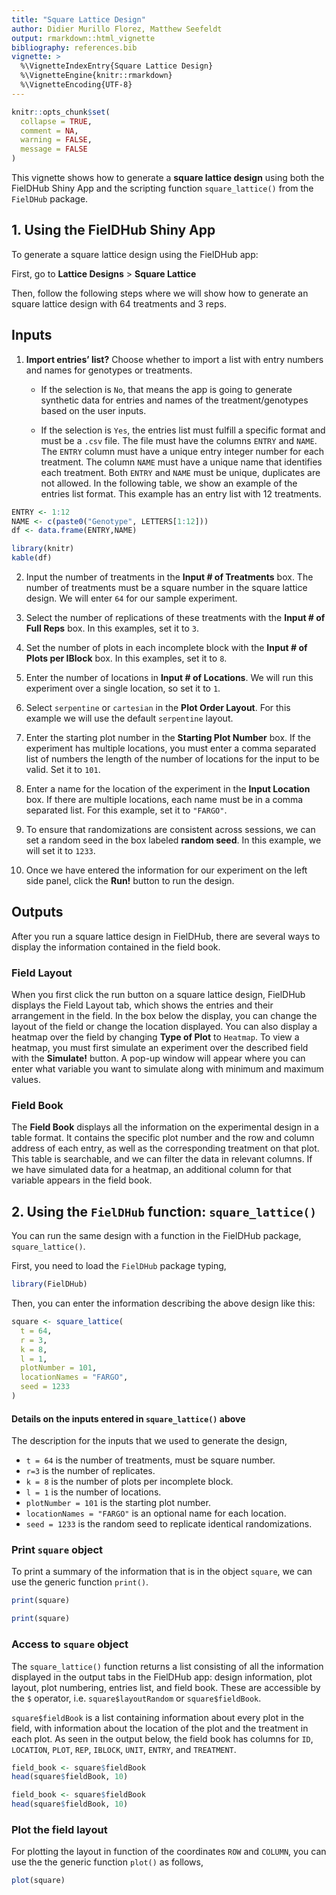 ```yaml
---
title: "Square Lattice Design"
author: Didier Murillo Florez, Matthew Seefeldt
output: rmarkdown::html_vignette
bibliography: references.bib
vignette: >
  %\VignetteIndexEntry{Square Lattice Design}
  %\VignetteEngine{knitr::rmarkdown}
  %\VignetteEncoding{UTF-8}
---
```


```r
knitr::opts_chunk$set(
  collapse = TRUE,
  comment = NA,
  warning = FALSE, 
  message = FALSE
)
```

This vignette shows how to generate a **square lattice design** using both the FielDHub Shiny App and the scripting function `square_lattice()` from the `FielDHub` package.

## 1. Using the FielDHub Shiny App

To generate a square lattice design using the FielDHub app:

First, go to **Lattice Designs** > **Square Lattice**

Then, follow the following steps where we will show how to generate an square lattice design with 64 treatments and 3 reps.

## Inputs

1. **Import entries' list?** Choose whether to import a list with entry numbers and names for genotypes or treatments.
    * If the selection is `No`, that means the app is going to generate synthetic data for entries and names of the treatment/genotypes based on the user inputs.

    * If the selection is `Yes`, the entries list must fulfill a specific format and must be a `.csv` file. The file must have the columns `ENTRY` and `NAME`. The `ENTRY` column must have a unique entry integer number for each treatment. The column `NAME` must have a unique name that identifies each treatment. Both `ENTRY` and `NAME` must be unique, duplicates are not allowed. In the following table, we show an example of the entries list format. This example has an entry list with 12 treatments. 
    

```r
ENTRY <- 1:12
NAME <- c(paste0("Genotype", LETTERS[1:12]))
df <- data.frame(ENTRY,NAME)
```

```r
library(knitr)
kable(df)
```

2. Input the number of treatments in the **Input # of Treatments** box. The number of treatments must be a square number in the square lattice design. We will enter `64` for our sample experiment. 

3. Select the number of replications of these treatments with the **Input # of Full Reps** box. In this examples, set it to `3`.

4. Set the number of plots in each incomplete block with the **Input # of Plots per IBlock** box. In this examples, set it to `8`.

5. Enter the number of locations in **Input # of Locations**. We will run this experiment over a single location, so set it to `1`.

6. Select `serpentine` or `cartesian` in the **Plot Order Layout**. For this example we will use the default `serpentine` layout.

7. Enter the starting plot number in the **Starting Plot Number** box. If the experiment has multiple locations, you must enter a comma separated list of numbers the length of the number of locations for the input to be valid. Set it to `101`.

8. Enter a name for the location of the experiment in the **Input Location** box. If there are multiple locations, each name must be in a comma separated list. For this example, set it to `"FARGO"`.

9. To ensure that randomizations are consistent across sessions, we can set a random seed in the box labeled **random seed**. In this example, we will set it to `1233`. 

10. Once we have entered the information for our experiment on the left side panel, click the **Run!** button to run the design. 

## Outputs

After you run a square lattice design in FielDHub, there are several ways to display the information contained in the field book. 

### Field Layout

When you first click the run button on a square lattice design, FielDHub displays the Field Layout tab, which shows the entries and their arrangement in the field. In the box below the display, you can change the layout of the field or change the location displayed. 
You can also display a heatmap over the field by changing **Type of Plot** to `Heatmap`. To view a heatmap, you must first simulate an experiment over the described field with the **Simulate!** button. A pop-up window will appear where you can enter what variable you want to simulate along with minimum and maximum values. 

### Field Book

The **Field Book** displays all the information on the experimental design in a table format. It contains the specific plot number and the row and column address of each entry, as well as the corresponding treatment on that plot. This table is searchable, and we can filter the data in relevant columns. If we have simulated data for a heatmap, an additional column for that variable appears in the field book. 

## 2. Using the `FielDHub` function: `square_lattice()`

You can run the same design with a function in the FielDHub package, `square_lattice()`.

First, you need to load the `FielDHub` package typing,

```r
library(FielDHub)
```

Then, you can enter the information describing the above design like this:

```r
square <- square_lattice(
  t = 64,
  r = 3, 
  k = 8,      
  l = 1,     
  plotNumber = 101, 
  locationNames = "FARGO", 
  seed = 1233
)
```

#### Details on the inputs entered in `square_lattice()` above

The description for the inputs that we used to generate the design,

*   `t = 64` is the number of treatments, must be square number.
*   `r=3` is the number of replicates.
*   `k = 8` is the number of plots per incomplete block.
*   `l = 1` is the number of locations.
*   `plotNumber = 101` is the starting plot number.
*   `locationNames = "FARGO"` is an optional name for each location.
*   `seed = 1233` is the random seed to replicate identical randomizations.

### Print `square` object

To print a summary of the information that is in the object `square`, we can use the generic function `print()`. 

```r
print(square)
```

```r
print(square)
```

### Access to `square` object

The `square_lattice()` function returns a list consisting of all the information displayed in the output tabs in the FielDHub app: design information, plot layout, plot numbering, entries list, and field book. These are accessible by the `$` operator, i.e. `square$layoutRandom` or `square$fieldBook`. 

`square$fieldBook` is a list containing information about every plot in the field, with information about the location of the plot and the treatment in each plot. As seen in the output below, the field book has columns for `ID`, `LOCATION`, `PLOT`, `REP`, `IBLOCK`, `UNIT`, `ENTRY`, and `TREATMENT`.


```r
field_book <- square$fieldBook
head(square$fieldBook, 10)
```

```r
field_book <- square$fieldBook
head(square$fieldBook, 10)
```


### Plot the field layout

For plotting the layout in function of the coordinates `ROW` and `COLUMN`, you can use the the generic function `plot()` as follows,


```r
plot(square)
```


<br>
<br>
<br>
